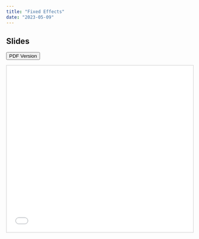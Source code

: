 ```yaml
---
title: "Fixed Effects"
date: "2023-05-09"
---
```


## Slides

[<button class="btn"><i class="fa fa-download"></i> PDF Version</button>](../files/week11_Fixed_Effects.pdf)

<iframe src="../slides/11/11-fixed-effects.html" frameborder="0" marginwidth="0" marginheight="0" scrolling="no"  style="border:1px solid #CCC; border-width:1px; margin-bottom:5px; max-width: 100%;" allowfullscreen width="800" height="450">

<!-- ## What you should learn today -->

<!-- ## Key functions and packages  -->

<!-- - Base R -->

<!-- - Package `dplyr`  -->

<!-- - Package `readr` -->


<!-- ## Cheatsheet -->

<!-- ## Slides  -->











